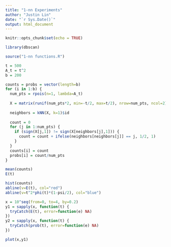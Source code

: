 ```yaml
---
title: "1-nn Experiments"
author: "Justin Lin"
date: "`r Sys.Date()`"
output: html_document
---
```


```r
knitr::opts_chunk$set(echo = TRUE)

library(dbscan)

source("1-nn functions.R")
```

```r
t = 500
A_t = t^2
b = 200

counts = probs = vector(length=b)
for (i in 1:b) {
  num_pts = rpois(n=1, lambda=A_t)
  
  X = matrix(runif(num_pts*2, min=-t/2, max=t/2), nrow=num_pts, ncol=2)
  
  neighbors = kNN(X, k=1)$id
  
  count = 0
  for (j in 1:num_pts) {
    if (sign(X[j,1]) != sign(X[neighbors[j],1])) {
      count = count + ifelse(neighbors[neighbors[j]] == j, 1/2, 1)
    }
  }
  counts[i] = count
  probs[i] = count/num_pts
}

mean(counts)
E(t)

hist(counts)
abline(v=E(t), col="red")
abline(v=t^2*phi(t)*(1-psi/2), col="blue")
```

```r
x = 10^seq(from=0, to=4, by=0.2)
y1 = sapply(x, function(t) {
  tryCatch(E(t), error=function(e) NA)
})
y2 = sapply(x, function(t) {
  tryCatch(prob(t), error=function(e) NA)
})

plot(x,y1)
```
